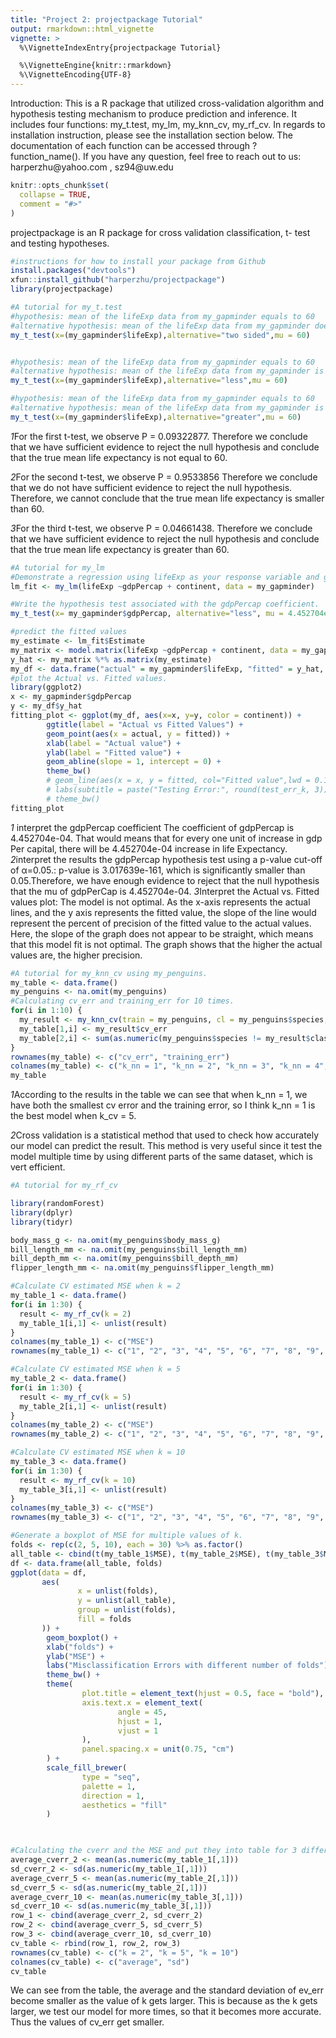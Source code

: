 ```yaml
---
title: "Project 2: projectpackage Tutorial"
output: rmarkdown::html_vignette
vignette: >
  %\VignetteIndexEntry{projectpackage Tutorial}

  %\VignetteEngine{knitr::rmarkdown}
  %\VignetteEncoding{UTF-8}
---
```

Introduction: This is a R package that utilized cross-validation algorithm and hypothesis testing mechanism to produce prediction and inference. It includes four functions: my_t.test, my_lm, my_knn_cv, my_rf_cv. In regards to installation instruction, please see the installation section below. The documentation of each function can be accessed through ?function_name(). If you have any question, feel free to reach out to us: harperzhu@yahoo.com , sz94@uw.edu

```r
knitr::opts_chunk$set(
  collapse = TRUE,
  comment = "#>"
)
```
projectpackage is an R package for cross validation classification, t- test and testing hypotheses.

```r

#instructions for how to install your package from Github
install.packages("devtools")
xfun::install_github("harperzhu/projectpackage")
library(projectpackage)

```




```r
#A tutorial for my_t.test
#hypothesis: mean of the lifeExp data from my_gapminder equals to 60
#alternative hypothesis: mean of the lifeExp data from my_gapminder does not equal to 60
my_t_test(x=(my_gapminder$lifeExp),alternative="two sided",mu = 60)


#hypothesis: mean of the lifeExp data from my_gapminder equals to 60
#alternative hypothesis: mean of the lifeExp data from my_gapminder is smaller than 60
my_t_test(x=(my_gapminder$lifeExp),alternative="less",mu = 60)

#hypothesis: mean of the lifeExp data from my_gapminder equals to 60
#alternative hypothesis: mean of the lifeExp data from my_gapminder is larger than 60
my_t_test(x=(my_gapminder$lifeExp),alternative="greater",mu = 60)

```
*1*For the first t-test, we observe P = 0.09322877. Therefore we conclude that we have sufficient evidence to reject the null hypothesis and conclude that the true mean life expectancy is not equal to 60.

*2*For the second t-test, we observe P = 0.9533856 Therefore we conclude that we do not have sufficient evidence to reject the null hypothesis. Therefore, we cannot conclude that the true mean life expectancy is smaller than 60.

*3*For the third t-test, we observe P = 0.04661438. Therefore we conclude that we  have sufficient evidence to reject the null hypothesis and conclude that the true mean life expectancy is greater than 60.
```r
#A tutorial for my_lm
#Demonstrate a regression using lifeExp as your response variable and gdpPercap and continent as explanatory variables
lm_fit <- my_lm(lifeExp ~gdpPercap + continent, data = my_gapminder)

#Write the hypothesis test associated with the gdpPercap coefficient.
my_t_test(x= my_gapminder$gdpPercap, alternative="less", mu = 4.452704e-04)

#predict the fitted values 
my_estimate <- lm_fit$Estimate
my_matrix <- model.matrix(lifeExp ~gdpPercap + continent, data = my_gapminder)
y_hat <- my_matrix %*% as.matrix(my_estimate)
my_df <- data.frame("actual" = my_gapminder$lifeExp, "fitted" = y_hat, "continent" = my_gapminder$continent)
#plot the Actual vs. Fitted values.
library(ggplot2)
x <- my_gapminder$gdpPercap
y <- my_df$y_hat
fitting_plot <- ggplot(my_df, aes(x=x, y=y, color = continent)) +
        ggtitle(label = "Actual vs Fitted Values") +
        geom_point(aes(x = actual, y = fitted)) +
        xlab(label = "Actual value") +
        ylab(label = "Fitted value") +
        geom_abline(slope = 1, intercept = 0) +
        theme_bw() 
        # geom_line(aes(x = x, y = fitted, col="Fitted value",lwd = 0.1)) 
        # labs(subtitle = paste("Testing Error:", round(test_err_k, 3))) +
        # theme_bw()
fitting_plot
```
*1* interpret the gdpPercap coefficient
The coefficient of gdpPercap is 4.452704e-04. That would means that for every one unit of increase in gdp Per capital, there will be 4.452704e-04 increase in life Expectancy.
*2*interpret the results the gdpPercap hypothesis test using a p-value cut-off of α=0.05.:
p-value is 3.017639e-161, which is significantly smaller than 0.05.Therefore, we have enough evidence to reject that the null hypothesis that the mu of gdpPerCap is 4.452704e-04.
*3*Interpret the Actual vs. Fitted values plot:
The model is not optimal. As the x-axis represents the actual lines, and the y axis represents the fitted value, the slope of the line would represent the percent of precision of the fitted value to the actual values. Here, the slope of the graph does not appear to be straight, which means that this model fit is not optimal. The graph shows that the higher the actual values are, the higher precision.  


```r
#A tutorial for my_knn_cv using my_penguins.
my_table <- data.frame()
my_penguins <- na.omit(my_penguins)
#Calculating cv_err and training_err for 10 times.
for(i in 1:10) {
  my_result <- my_knn_cv(train = my_penguins, cl = my_penguins$species, k_nn = i, k_cv = 5 )
  my_table[1,i] <- my_result$cv_err
  my_table[2,i] <- sum(as.numeric(my_penguins$species != my_result$class)) / nrow(my_penguins)
}
rownames(my_table) <- c("cv_err", "training_err")
colnames(my_table) <- c("k_nn = 1", "k_nn = 2", "k_nn = 3", "k_nn = 4", "k_nn = 5", "k_nn = 6", "k_nn = 7", "k_nn = 8", "k_nn = 9", "k_nn = 10")
my_table
```

*1*According to the results in the table we can see that when k_nn = 1, we have both the smallest cv error and the training error, so I think k_nn = 1 is the best model when k_cv = 5. 

*2*Cross validation is a statistical method that used to check how accurately our model can predict the result. This method is very useful since it test the model multiple time by using different parts of the same dataset, which is vert efficient.

```r
#A tutorial for my_rf_cv

library(randomForest)
library(dplyr)
library(tidyr)

body_mass_g <- na.omit(my_penguins$body_mass_g)
bill_length_mm <- na.omit(my_penguins$bill_length_mm)
bill_depth_mm <- na.omit(my_penguins$bill_depth_mm)
flipper_length_mm <- na.omit(my_penguins$flipper_length_mm)

#Calculate CV estimated MSE when k = 2
my_table_1 <- data.frame()
for(i in 1:30) {
  result <- my_rf_cv(k = 2)
  my_table_1[i,1] <- unlist(result)
}
colnames(my_table_1) <- c("MSE")
rownames(my_table_1) <- c("1", "2", "3", "4", "5", "6", "7", "8", "9", "10", "11", "12", "13", "14", "15", "16", "17", "18", "19", "20", "21", "22", "23", "24", "25", "26", "27", "28", "29", "30")

#Calculate CV estimated MSE when k = 5
my_table_2 <- data.frame()
for(i in 1:30) {
  result <- my_rf_cv(k = 5)
  my_table_2[i,1] <- unlist(result)
}
colnames(my_table_2) <- c("MSE")
rownames(my_table_2) <- c("1", "2", "3", "4", "5", "6", "7", "8", "9", "10", "11", "12", "13", "14", "15", "16", "17", "18", "19", "20", "21", "22", "23", "24", "25", "26", "27", "28", "29", "30")

#Calculate CV estimated MSE when k = 10
my_table_3 <- data.frame()
for(i in 1:30) {
  result <- my_rf_cv(k = 10)
  my_table_3[i,1] <- unlist(result)
}
colnames(my_table_3) <- c("MSE")
rownames(my_table_3) <- c("1", "2", "3", "4", "5", "6", "7", "8", "9", "10", "11", "12", "13", "14", "15", "16", "17", "18", "19", "20", "21", "22", "23", "24", "25", "26", "27", "28", "29", "30")

```



```r
#Generate a boxplot of MSE for multiple values of k. 
folds <- rep(c(2, 5, 10), each = 30) %>% as.factor()
all_table <- cbind(t(my_table_1$MSE), t(my_table_2$MSE), t(my_table_3$MSE))
df <- data.frame(all_table, folds)
ggplot(data = df,
       aes(
               x = unlist(folds),
               y = unlist(all_table),
               group = unlist(folds),
               fill = folds
       )) +
        geom_boxplot() +
        xlab("folds") +
        ylab("MSE") +
        labs("Misclassification Errors with different number of folds") +
        theme_bw() +
        theme(
                plot.title = element_text(hjust = 0.5, face = "bold"),
                axis.text.x = element_text(
                        angle = 45,
                        hjust = 1,
                        vjust = 1
                ),
                panel.spacing.x = unit(0.75, "cm")
        ) +
        scale_fill_brewer(
                type = "seq",
                palette = 1,
                direction = 1,
                aesthetics = "fill"
        )

        
```

```r
#Calculating the cverr and the MSE and put they into table for 3 different value of k.
average_cverr_2 <- mean(as.numeric(my_table_1[,1]))
sd_cverr_2 <- sd(as.numeric(my_table_1[,1]))
average_cverr_5 <- mean(as.numeric(my_table_2[,1]))
sd_cverr_5 <- sd(as.numeric(my_table_2[,1]))
average_cverr_10 <- mean(as.numeric(my_table_3[,1]))
sd_cverr_10 <- sd(as.numeric(my_table_3[,1]))
row_1 <- cbind(average_cverr_2, sd_cverr_2)
row_2 <- cbind(average_cverr_5, sd_cverr_5)
row_3 <- cbind(average_cverr_10, sd_cverr_10)
cv_table <- rbind(row_1, row_2, row_3)
rownames(cv_table) <- c("k = 2", "k = 5", "k = 10")
colnames(cv_table) <- c("average", "sd")
cv_table
```
We can see from the table, the average and the standard deviation of ev_err become smaller as the value of k gets larger. This is because as the k gets larger, we test our model for more times, so that it becomes more accurate. Thus the values of cv_err get smaller.
